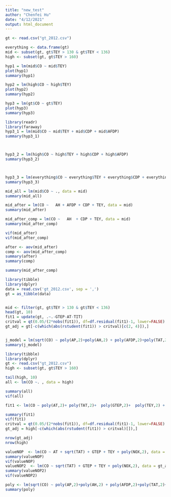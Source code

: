 ---
title: "new_test"
author: "Chenfei Hu"
date: "4/12/2021"
output: html_document
---
```{R}
gt <- read.csv("gt_2012.csv")

```


```{R}
everything <- data.frame(gt)
mid <- subset(gt, gt$TEY > 130 & gt$TEY < 136)
high <- subset(gt, gt$TEY > 160)
```


```{R}
hyp1 = lm(mid$CO ~ mid$TEY)
plot(hyp1)
summary(hyp1)

hyp2 = lm(high$CO ~ high$TEY)
plot(hyp2)
summary(hyp2)

hyp3 = lm(gt$CO ~ gt$TEY)
plot(hyp3)
summary(hyp3)

```


```{R}
library(readr)
library(faraway)
hyp3_1 = lm(mid$CO ~ mid$TEY + mid$CDP + mid$AFDP)
summary(hyp3_1)



hyp3_2 = lm(high$CO ~ high$TEY + high$CDP + high$AFDP)
summary(hyp3_2)



hyp3_3 = lm(everything$CO ~ everything$TEY + everything$CDP + everything$AFDP)
summary(hyp3_3)


```


```{R}
mid_all = lm(mid$CO ~ ., data = mid)
summary(mid_all)

```
```{R}
mid_after = lm(CO ~   AH + AFDP + CDP + TEY, data = mid)
summary(mid_after)
```

```{R}
mid_after_comp = lm(CO ~   AH  + CDP + TEY, data = mid)
summary(mid_after_comp)
```

```{R}
vif(mid_after)
vif(mid_after_comp)
```



```{R}
after <- aov(mid_after)
comp <- aov(mid_after_comp)
summary(after)
summary(comp)

```

```{R}
summary(mid_after_comp)
```




```{R}
library(tibble)
library(dplyr)
data = read.csv('gt_2012.csv', sep = ',')
gt = as_tibble(data)


mid <- filter(gt, gt$TEY > 130 & gt$TEY < 136)
head(gt, 10)
fit1 = update(gt, .~.-GTEP-AT-TIT)
critval = qt(0.05/(2*nobs(fit1)), df=df.residual(fit1)-1, lower=FALSE)
gt_adj = gt[-c(which(abs(rstudent(fit1)) > critval)[c(2, 4)]),]


j_model = lm(sqrt(CO) ~ poly(AP,2)+poly(AH,2) + poly(AFDP,2)+poly(TAT,2)+poly(TIT,2) + poly(TEY,2) + poly(NOX,2), data= gt_adj)
summary(j_model)


```



```{R}
library(tibble)
library(dplyr)
gt <- read.csv("gt_2012.csv")
high <- subset(gt, gt$TEY > 160)

tail(high, 10)
all <- lm(CO ~. , data = high)
```

```{R}
summary(all)
vif(all)
```
```{R}
fit1 <- lm(CO ~ poly(AT,2)+ poly(TAT,2)+  poly(GTEP,2)+  poly(TEY,2) + poly(NOX,2), data= high)

summary(fit1)
vif(fit1)
critval = qt(0.05/(2*nobs(fit1)), df=df.residual(fit1)-1, lower=FALSE)
gt_adj = high[-c(which(abs(rstudent(fit1)) > critval)[]),]

```
```{R}
nrow(gt_adj)
nrow(high)
```



```{R}
valueNOP  <- lm(CO ~ AT + sqrt(TAT) + GTEP + TEY + poly(NOX,2), data = high)
summary(valueNOP)
vif(valueNOP)
valueNOP2  <- lm(CO ~ sqrt(TAT) + GTEP + TEY + poly(NOX,2), data = gt_adj)
summary(valueNOP2)
vif(valueNOP2)
```





```{R}
poly <- lm(sqrt(CO) ~ poly(AP,2)+poly(AH,2) + poly(AFDP,2)+poly(TAT,2)+poly(TIT,2) + poly(TEY,2) + poly(NOX,2), data= high)
summary(poly)
```
